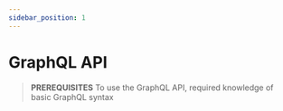 ```yaml
---
sidebar_position: 1
---
```


# GraphQL API

> **PREREQUISITES**
> To use the GraphQL API, required knowledge of basic GraphQL syntax